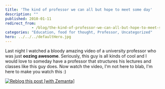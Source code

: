 ```yaml
---
title: 'The kind of professor we can all but hope to meet some day'
description: ""
published: 2010-01-11
redirect_from: 
            - /blog/the-kind-of-professor-we-can-all-but-hope-to-meet-some-day/swizec/1146
categories: "Education, food for thought, Professor, Uncategorized"
hero: ../../../defaultHero.jpg
---
```

Last night I watched a bloody amazing video of a university professor who was just **oozing awesome**. Seriously, this guy is all kinds of cool and I would love to someday have a professor that structures his lectures and classes like this guy does. Now watch the video, I&#x27;m not here to blab, I&#x27;m here to make you watch this :)

[![Reblog this post [with Zemanta]](http://img.zemanta.com/reblog_e.png?x-id=70a8eb0d-a456-42eb-981e-1e2f7eb97af4)](http://reblog.zemanta.com/zemified/70a8eb0d-a456-42eb-981e-1e2f7eb97af4/ "Reblog this post [with Zemanta]")
